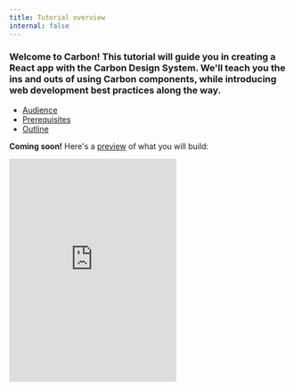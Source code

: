 ```yaml
---
title: Tutorial overview
internal: false
---
```


### Welcome to Carbon! This tutorial will guide you in creating a React app with the Carbon Design System. We'll teach you the ins and outs of using Carbon components, while introducing web development best practices along the way.

<AnchorLinks>

- [Audience](#audience)
- [Prerequisites](#prerequisites)
- [Outline](#outline)

</AnchorLinks>

**Coming soon!** Here's a [preview](https://react-step-3--carbon-tutorial.netlify.com) of what you will build:

<Row>
  <Column offsetLg="4">
    <iframe
      height="400"
      title="Carbon Tutorial Step 5"
      src="https://react-step-3--carbon-tutorial.netlify.com"
      frameborder="no"
      allowtransparency="true"
      allowfullscreen="true"
      class="bx--iframe bx--iframe--border"
    />
  </Column>
</Row>

## Audience

This tutorial is intended for people with all amounts of web development experience. If you want to jump straight to code, you may want to skip this tutorial and go to the [developers getting started](/getting-started/developers) page.

## Prerequisites

### React

This is a web development tutorial that uses the Carbon React components. If you're just getting started with React and enjoy learning-by-doing, check out the official React [intro tutorial](https://reactjs.org/tutorial/tutorial.html). You'll want to supplement that with their [step-by-step guide](https://reactjs.org/docs/hello-world.html).

### ES6/ES2015

React apps often use the latest and greatest from JavaScript (ES6/ES2015). You'll want to be up to speed on the most commonly used features of the language. [Let's Learn ES6](https://www.youtube.com/playlist?list=PL57atfCFqj2h5fpdZD-doGEIs0NZxeJTX) covers those features in depth.

### GitHub

We'll be using GitHub to build an app together, so if you're new to GitHub, make sure you've [made an account](https://github.com/join). Their [getting started guide](https://guides.github.com/activities/hello-world) is a great way to learn GitHub.

### Yarn

This tutorial uses [Yarn](https://yarnpkg.com) for dependency management so we can take advantage of offline installs. Make sure that you have [Yarn installed](https://yarnpkg.com/en/docs/install) prior to starting the tutorial so you can follow along step-by-step.

## Outline

Each step in this tutorial illustrates a different aspect of developing web applications with Carbon. We recommend starting with step 1, but you can pick up any step and take it from there.

1. **Installing Carbon** _(coming soon!)_
   - Create a web app with the UI shell component.
1. **Building pages** _(coming soon!)_
   - Build out pages with the grid and various components.
1. **Using APIs** _(coming soon!)_
   - Populate the data table with with an external data source.
1. **Creating components** _(coming soon!)_
   - Extend Carbon by creating your own components.
1. **Deploying to IBM Cloud** _(coming soon!)_
   - Host your app in a production environment.
